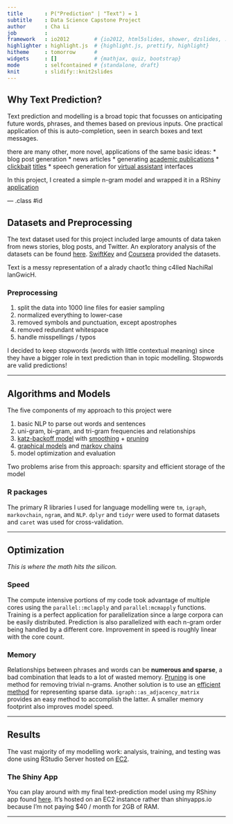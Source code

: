 ```yaml
---
title       : P("Prediction" | "Text") = 1
subtitle    : Data Science Capstone Project
author      : Cha Li
job         : 
framework   : io2012        # {io2012, html5slides, shower, dzslides, ...}
highlighter : highlight.js  # {highlight.js, prettify, highlight}
hitheme     : tomorrow      # 
widgets     : []            # {mathjax, quiz, bootstrap}
mode        : selfcontained # {standalone, draft}
knit        : slidify::knit2slides
---
```


## Why Text Prediction?
Text prediction and modelling is a broad topic that focusses on anticipating future words, phrases, and themes
based on previous inputs. One practical application of this is auto-completion, seen in search boxes
and text messages.

there are many other, more novel, applications of the same basic ideas:
* blog post generation
* news articles
* generating [academic publications](https://pdos.csail.mit.edu/archive/scigen/)
* [clickbait](https://en.wikipedia.org/wiki/Clickbait) [titles](http://community.usvsth3m.com/generator/clickbait-headline-generator)
* speech generation for [virtual assistant](http://www.nytimes.com/2016/01/28/technology/personaltech/siri-alexa-and-other-virtual-assistants-put-to-the-test.html) interfaces

In this project, I created a simple n-gram model and wrapped it in a RShiny [application](www.google.com)

--- .class #id 


##  Datasets and Preprocessing
The text dataset used for this project included large amounts of data taken from news stories, blog
posts, and Twitter. An exploratory analysis of the datasets can be found [here](http://rpubs.com/chavli/ds-capstone).
[SwiftKey](https://swiftkey.com/en) and [Coursera](www.coursera.com) provided the datasets.

Text is a messy representation of a alrady chaot1c thing c4lled NachiRal lanGwicH. 

### Preprocessing

1. split the data into 1000 line files for easier sampling
2. normalized everything to lower-case 
3. removed symbols and punctuation, except apostrophes 
4. removed redundant whitespace
5. handle misspellings / typos

I decided to keep stopwords (words with little contextual meaning) since they have a bigger role in 
text prediction than in topic modelling. Stopwords are valid predictions!

--- 

## Algorithms and Models
The five components of my approach to this project were

1. basic NLP to parse out words and sentences
2. uni-gram, bi-gram, and tri-gram frequencies and relationships
3. [katz-backoff model](https://en.wikipedia.org/wiki/Katz%27s_back-off_model) with [smoothing](http://nlp.stanford.edu/~wcmac/papers/20050421-smoothing-tutorial.pdf) + [pruning](https://pdfs.semanticscholar.org/2905/3eab305c2b585bcfbb713243b05646e7d62d.pdf)
4. [graphical models](https://en.wikipedia.org/wiki/Graphical_model) and [markov chains](https://en.wikipedia.org/wiki/Markov_chain) 
5. model optimization and evaluation

Two problems arise from this approach: sparsity and efficient storage of the model

### R packages

The primary R libraries I used for language modelling were `tm`, `igraph`, `markovchain`, `ngram`, and `NLP`. 
`dplyr` and `tidyr` were used to format datasets and `caret` was used for cross-validation.

--- 

## Optimization
_This is where the math hits the silicon._

### Speed
The compute intensive portions of my code took advantage of multiple cores using the `parallel::mclapply` 
and `parallel:mcmapply` functions. Training is a perfect application for parallelization since a large 
corpora can be easily distributed. Prediction is also parallelized with each n-gram order being 
handled by a different core. Improvement in speed is roughly linear with the core count.

### Memory
Relationships between phrases and words can be **numerous and sparse**, a bad combination that leads
to a lot of wasted memory. [Pruning](https://pdfs.semanticscholar.org/2905/3eab305c2b585bcfbb713243b05646e7d62d.pdf)
is one method for removing trivial n-grams. Another solution is to use an [efficient method](https://en.wikipedia.org/wiki/Sparse_matrix#Storing_a_sparse_matrix) for representing sparse data. 
`igraph::as_adjacency_matrix` provides an easy method to accomplish the latter. A smaller memory 
footprint also improves model speed.

--- 

## Results
The vast majority of my modelling work: analysis, training, and testing was done using RStudio Server
hosted on [EC2](https://aws.amazon.com/ec2/instance-types/#compute-optimized).

<insert some graphs here>

### The Shiny App
You can play around with my final text-prediction model using my RShiny app found [here](www.google.com). 
It's hosted on an EC2 instance rather than shinyapps.io because I'm not paying $40 / month for 2GB of RAM.

--- 
